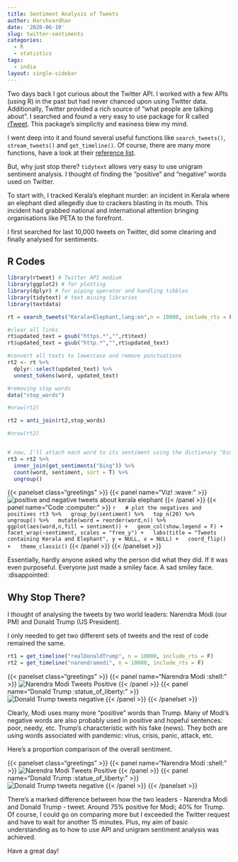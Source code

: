 ```yaml
---
title: Sentiment Analysis of Tweets
author: Harshvardhan
date: '2020-06-10'
slug: twitter-sentiments
categories:
  - R
  - statistics
tags:
  - india
layout: single-sidebar
---
```


Two days back I got curious about the Twitter API. I worked with a few APIs (using R) in the past but had never chanced upon using Twitter data. Additionally, Twitter provided a rich source of "what people are talking about". I searched and found a very easy to use package for R called [rTweet](https://docs.ropensci.org/rtweet/). This package's simplicity and easiness blew my mind.

I went deep into it and found several useful functions like `search_tweets()`, `stream_tweets()` and `get_timeline()`. Of course, there are many more functions, have a look at their [reference list](https://docs.ropensci.org/rtweet/reference/index.html).

But, why just stop there? `tidytext` allows very easy to use unigram sentiment analysis. I thought of finding the "positive" and "negative" words used on Twitter.

To start with, I tracked Kerala's elephant murder: an incident in Kerala where an elephant died allegedly due to crackers blasting in its mouth. This incident had grabbed national and international attention bringing organisations like PETA to the forefront.

I first searched for last 10,000 tweets on Twitter, did some cleaning and finally analysed for sentiments.


## R Codes

```r
library(rtweet) # Twitter API medium
library(ggplot2) # for plotting
library(dplyr) # for piping operator and handling tibbles
library(tidytext) # text mining libraries
library(textdata)

rt = search_tweets("Kerala+Elephant,lang:en",n = 10000, include_rts = F)

#clear all links
rt$updated_text = gsub("https.*","",rt$text)
rt$updated_text = gsub("http.*","",rt$updated_text)

#convert all texts to lowercase and remove punctuations 
rt2 <- rt %>%
  dplyr::select(updated_text) %>%
  unnest_tokens(word, updated_text)

#removing stop words
data("stop_words")

#nrow(rt2)

rt2 = anti_join(rt2,stop_words)

#nrow(rt2)


# now, I'll attach each word to its sentiment using the dictionary "bing"
rt3 = rt2 %>%
  inner_join(get_sentiments("bing")) %>%
  count(word, sentiment, sort = T) %>%
  ungroup()
```

{{< panelset class="greetings" >}}
{{< panel name="Viz! :wave:" >}}
  ![positive and negative tweets about kerala elephant](images/Rplot.png)
{{< /panel >}}
{{< panel name="Code :computer:" >}}
  ```r
  # plot the negatives and positives
rt3 %>%
  group_by(sentiment) %>%
  top_n(20) %>%
  ungroup() %>%
  mutate(word = reorder(word,n)) %>%
  ggplot(aes(word,n,fill = sentiment)) +
  geom_col(show.legend = F) +
  facet_wrap(~sentiment, scales = "free_y") +
  labs(title = "Tweets containing Kerala and Elephant", y = NULL, x = NULL) +
  coord_flip() +
  theme_classic()
  ```
{{< /panel >}}
{{< /panelset >}}



Essentially, hardly anyone asked why the person did what they did. If it was even purposeful. Everyone just made a smiley face. A sad smiley face. :disappointed:

## Why Stop There?

I thought of analysing the tweets by two world leaders: Narendra Modi (our PM) and Donald Trump (US President). 

I only needed to get two different sets of tweets and the rest of code remained the same.

```r
rt1 = get_timeline("realDonaldTrump", n = 10000, include_rts = F)
rt2 = get_timeline("narendramodi", n = 10000, include_rts = F)
```

{{< panelset class="greetings" >}}
{{< panel name="Narendra Modi :shell:" >}}
  ![Narendra Modi Tweets Positive](images/Rplot02.png)
{{< /panel >}}
{{< panel name="Donald Trump :statue_of_liberty:" >}}
  ![Donald Trump tweets negative](images/Rplot05.png)
{{< /panel >}}
{{< /panelset >}}


Clearly, Modi uses many more "positive" words than Trump. Many of Modi's negative words are also probably used in positive and hopeful sentences: poor, needy, etc. Trump's characteristic with his fake (news). They both are using words associated with pandemic: virus, crisis, panic, attack, etc.

Here's a proportion comparison of the overall sentiment.

{{< panelset class="greetings" >}}
{{< panel name="Narendra Modi :shell:" >}}
  ![Narendra Modi Tweets Positive](images/Rplot03.png)
{{< /panel >}}
{{< panel name="Donald Trump :statue_of_liberty:" >}}
  ![Donald Trump tweets negative](images/Rplot04.png)
{{< /panel >}}
{{< /panelset >}}

There's a marked difference between how the two leaders - Narendra Modi and Donald Trump - tweet. Around 75% positive for Modi; 40% for Trump. Of course, I could go on comparing more but I exceeded the Twitter request and have to wait for another 15 minutes. Plus, my aim of basic understanding as to how to use API and unigram sentiment analysis was achieved. 

Have a great day!
